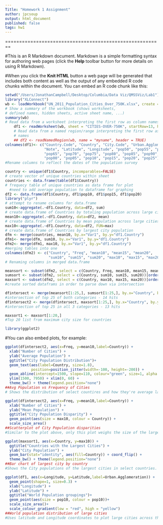 ```yaml
---
Title: "Homework 1 Assignment"
author: jpcsoup
output: html_document
published: false
tags: hw1
---
```

========================================================

#This is an R Markdown document. Markdown is a simple formatting syntax for authoring web pages (click the **Help** toolbar button for more details on using R Markdown).

#When you click the **Knit HTML** button a web page will be generated that includes both content as well as the output of any embedded R code chunks within the document. You can embed an R code chunk like this:


```r
setwd("/Users/JonathanCampbell/Desktop/Columbia/Data Viz/QMSSViz/Lab1")
library("XLConnect")
wb <- loadWorkbook("UN_2011_Population_Cities_Over_750K.xlsx", create = FALSE)
# Show a summary of the workbook (shows worksheets,
# defined names, hidden sheets, active sheet name, ...)
summary(wb)
# Read data from a worksheet interpreting the first row as column names
    df1 <- readWorksheet(wb, sheet = "CITIES-OVER-750K", startRow=13, header=TRUE)
    # Read data from a named region/range interpreting the first row as column
    # names
    ## df2 <- readNamedRegion(wb, name = "myname", header = TRUE)
colnames(df1)<- c("Country.Code", "Country", "City.Code", "Urban.Agglomeration", 
                  "Note", "Latitude", "Longitude", "pop50", "pop55", "pop60", 
                  "pop65", "pop70", "pop75", "pop80", "pop85", "pop90", "pop95", 
                  "pop00", "pop05", "pop10", "pop15", "pop20", "pop25")
#Rename columns to reflect the dates of the population survey

country <- unique(df1$Country, incomparables=FALSE)
# create vector of unique countries within sheet
countries <- data.frame(table(df1$Country))
# frequecy table of unique countries as data frame for plot 
  #need to add average population to dataframe for graphing
df2 <- data.frame(df1$Country, df1$pop10, df1$pop15, df1$pop20)
library("plyr")
# attempt to rename columns for data.frame 
sum10<-aggregate(.~df1.Country, data=df2, sum)
# create data.frame of Countries by totaling population across large cities
mean10<-aggregate(.~df1.Country, data=df2, mean)
# create data.frame of Countries by mean population across large cities
max10<-aggregate(.~df1.Country, data=df2, FUN=max)
# create data.frame of Countries by largest city population
dfm <- merge(countries, mean10, by.x="Var1", by.y="df1.Country")
dfm1<- merge(dfm, sum10, by.x="Var1", by.y="df1.Country")
dfm2<- merge(dfm1, max10, by.x="Var1", by.y="df1.Country")
#merging tables into one
colnames(dfm2) <- c("Country", "Freq", "mean10", "mean15", "mean20", 
                    "sum10", "sum15", "sum20", "max10", "max15", "max20")
# Renaming columns in merged data.frame

meansort <- subset(dfm2, select = c(Country, Freq, mean10, mean15, mean20))[order(-dfm2$mean10),]
sumsort <- subset(dfm2, select = c(Country, sum10, sum15, sum20))[order(-dfm2$sum10),]
maxsort <- subset(dfm2, select = c(Country, max10, max15, max20))[order(-dfm2$max10),]
#create sorted dataframs in order to parse down via intersection

dfintersect <- merge(meansort[1:25,], sumsort[1:25,], by.x="Country", by.y="Country")
#intersection of top 25 of both categories - 14 hits
dfintersect2 <- merge(dfintersect, maxsort[1:25,], by.x="Country", by.y="Country")
#intersection of top 25 in all 3 categories - 13 hits

maxsort1 <- maxsort[1:20,]
#Top 20 list from maximum city size for countries

library(ggplot2)
```

#You can also embed plots, for example:

```r
ggplot(dfintersect2, aes(x=Freq, y=mean10,label=Country)) +
  xlab("Number of Cities") + 
  ylab("Average Population") + 
  ggtitle("City Population Distribution")+
  geom_text(aes(label=Country, size=1.8),
            position=position_jitter(width=-100, height=-200)) +
  geom_abline(intercept=1500, slope=110, colour="green", size=1, alpha = I(0.3)) +
  ylim(1500, 7950) + xlim(0, 60) + 
  theme_bw() + theme(legend.position="none")
##Avg Population vs Frequency of Cities
# Shows the distribution of select countires and how they're average large city population weights against the frequency of large cities in that country

```

```r
ggplot(dfintersect2, aes(x=Freq, y=mean10,label=Country)) +
  xlab("Number of Cities") + 
  ylab("Mean Population") + 
  ggtitle("City Population Disparity") +
  geom_point(aes(size = max10, colour = Country)) +
  scale_size_area()
##Scatterplot of City Population disparities
#Similar to the plot above, only this plot weighs the size of the largest city in that country to the dot size.

```


```r
ggplot(maxsort1, aes(x=Country, y=max10)) +
  ggtitle("Countries with the Largest Cities") +
  ylab("City Population") +
  geom_bar(stat="identity", aes(fill=Country)) + coord_flip() +
  theme_bw() + theme(legend.position="none") 
##Bar chart of largest city by country
#Shows the City populations of the largest cities in select countries.

```

```r
ggplot(df1, aes(x=Longitude, y=Latitude,label=Urban.Agglomeration)) +
  geom_point(shape=1, size=0.3) +
  xlab("Longitude") + 
  ylab("Latitude") + 
  ggtitle("World Population groupings")+
  geom_point(aes(size = pop10, colour = pop10))+
  scale_size_area()+
  scale_colour_gradient(low = "red", high = "yellow")
##World population distribution of large cities
#Uses latitude and Longitude coordinates to plot large cities across the world on the geographic grid.  The graph uses scaled dot size and color gradiation in order to represent the population sizes of the cities across the world

```

